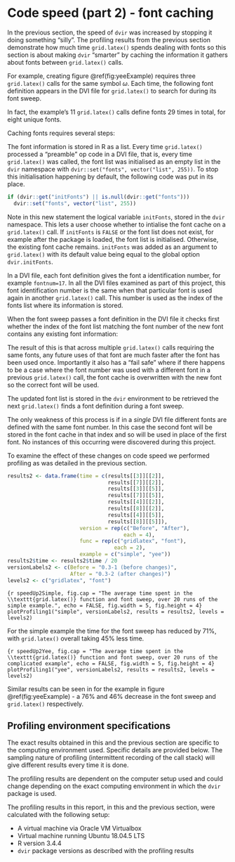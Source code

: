 \newpage{}

<!---
For complicated example, maybe work out how many times same font is defined in different grid.latex() calls?

Check if same font is used in SAME grid.latex call, does it need to work harder?

--->

# Code speed (part 2) - font caching

In the previous section, the speed of `dvir` was increased by stopping it doing something "silly". The profiling results from the previous section demonstrate how much time `grid.latex()` spends dealing with fonts so this section is about making `dvir` "smarter" by caching the information it gathers about fonts between `grid.latex()` calls.

For example, creating figure \@ref(fig:yeeExample) requires three `grid.latex()` calls for the same symbol $\omega$. Each time, the following font definition appears in the DVI file for `grid.latex()` to search for during its font sweep.

\begin{spacing}{1}
\begin{verbatim}
fnt_def_1    fontnum=17, checksum=-1209964637, scale=786432, design=786432,
             fontname=cmmi12
\end{verbatim}
\end{spacing}

In fact, the example's 11 `grid.latex()` calls define fonts 29 times in total, for eight unique fonts.

Caching fonts requires several steps:

\begin{itemize}
  \item During the font sweep, search all font definitions as per usual.
  \item For each font definition, check if the font has been cached already.
  \begin{itemize}
    \item If yes, do nothing. Refer to the existing font information in the cache when the needs to be used
    \item If no, search for and store the font information as per usual.
  \end{itemize}
\end{itemize}

The font information is stored in R as a list. Every time `grid.latex()` processed a "preamble" op code in a DVI file, that is, every time `grid.latex()` was called, the font list was initialised as an empty list in the `dvir` namespace with `dvir::set("fonts", vector("list", 255))`. To stop this initialisation happening by default, the following code was put in its place.

```{r, eval = FALSE}
if (dvir::get("initFonts") || is.null(dvir::get("fonts"))) 
  dvir::set("fonts", vector("list", 255))
```

Note in this new statement the logical variable `initFonts`, stored in the `dvir` namespace. This lets a user choose whether to intialise the font cache on a `grid.latex()` call. If `initFonts` is `FALSE` or the font list does not exist, for example after the package is loaded, the font list is initialised. Otherwise, the existing font cache remains. `initFonts` was added as an argument to `grid.latex()` with its default value being equal to the global option `dvir.initFonts`.

In a DVI file, each font definition gives the font a identification number, for example `fontnum=17`. In all the DVI files examined as part of this project, this font identification number is the same when that particular font is used again in another `grid.latex()` call. This number is used as the index of the fonts list where its information is stored. 

When the font sweep passes a font definition in the DVI file it checks first whether the index of the font list matching the font number of the new font contains any existing font information: 

\begin{itemize}
  \item If no, then the font information is written to the font list as usual.
  \item If yes, then it checks if the existing font information is the same as the font information in the DVI file. 
  \begin{itemize}
    \item If yes, do nothing. 
    \item If no, overwrite the font with the new font information.
  \end{itemize}
\end{itemize}

The result of this is that across multiple `grid.latex()` calls requiring the same fonts, any future uses of that font are much faster after the font has been used once. Importantly it also has a "fail safe" where if there happens to be a case where the font number was used with a different font in a previous `grid.latex()` call, the font cache is overwritten with the new font so the correct font will be used.

The updated font list is stored in the `dvir` environment to be retrieved the next `grid.latex()` finds a font definition during a font sweep.

The only weakness of this process is if in a *single* DVI file different fonts are defined with the same font number. In this case the second font will be stored in the font cache in that index and so will be used in place of the first font. No instances of this occurring were discovered during this project.

<!---

For talk - the information we actually store about fonts (the hex code chunk from DVI file)
  + To do this the easiest way was to expand the stored information about fonts in `fonts` to include the hex code chunk (from DVI) of the font definition

  + Then we check if all parts of the new hex code chunk are the same as the existing
  
Also for talk, need to find WHY this storing of hex coce stuff takes ages, or is the other steps where DVIR searches for the fonts on system? Look at "findTexFontFile" function perhaps?
--->

To examine the effect of these changes on code speed we performed profiling as was detailed in the previous section.

```{r echo = FALSE, eval = TRUE}
results2 <- data.frame(time = c(results[[3]][[2]],
                                results[[7]][[2]],
                                results[[3]][[5]],
                                results[[7]][[5]],
                                results[[4]][[2]],
                                results[[8]][[2]],
                                results[[4]][[5]],
                                results[[8]][[5]]),
                       version = rep(c("Before", "After"), 
                                     each = 4),
                       func = rep(c("gridlatex", "font"),
                                  each = 2),
                       example = c("simple", "yee"))
results2$time <- results2$time / 20
versionLabels2 <- c(Before = "0.3-1 (before changes)", 
                    After = "0.3-2 (after changes)")
levels2 <- c("gridlatex", "font")
```

<!---
Check width/height of these plots compared to plots in previous section (want bars the same width)
--->

```{r speedUp2Simple, fig.cap = "The average time spent in the \\texttt{grid.latex()} function and font sweep, over 20 runs of the simple example.", echo = FALSE, fig.width = 5, fig.height = 4}
plotProfiling1("simple", versionLabels2, results = results2, levels = levels2)
```

For the simple example the time for the font sweep has reduced by 71%, with `grid.latex()` overall taking 45% less time.

```{r speedUp2Yee, fig.cap = "The average time spent in the \\texttt{grid.latex()} function and font sweep, over 20 runs of the complicated example", echo = FALSE, fig.width = 5, fig.height = 4}
plotProfiling1("yee", versionLabels2, results = results2, levels = levels2)
```

Similar results can be seen in for the example in figure \@ref(fig:yeeExample) - a 76% and 46% decrease in the font sweep and `grid.latex()` respectively.

## Profiling environment specifications

The exact results obtained in this and the previous section are specific to the computing environment used. Specific details are provided below. The sampling nature of profiling (intermittent recording of the call stack) will give different results every time it is done.

The profiling results are dependent on the computer setup used and could change depending on the exact computing environment in which the `dvir` package is used. 

The profiling results in this report, in this and the previous section, were calculated with the following setup:

- A virtual machine via Oracle VM Virtualbox
- Virtual machine running Ubuntu 18.04.5 LTS
- R version 3.4.4
- `dvir` package versions as described with the profiling results